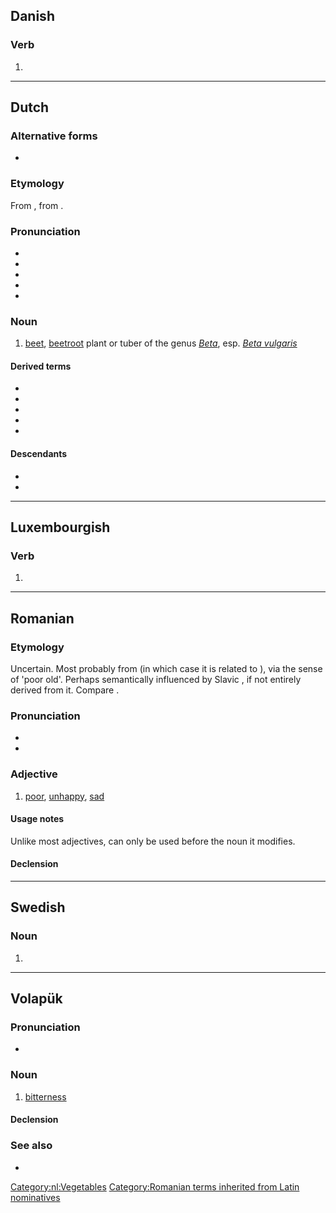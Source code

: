 {{also|biết|biệt}}
==Danish==

===Verb===
{{head|da|past participle}}

# {{inflection of|da|bie||past|part}}

----

==Dutch==

===Alternative forms===
* {{alter|nl|beet}}

===Etymology===
From {{inh|nl|dum|bete}}, from {{der|nl|la|bēta}}.

===Pronunciation===
* {{IPA|nl|/bit/}}
* {{audio|nl|Nl-biet.ogg|audio}}
* {{hyphenation|nl|biet}}
* {{rhymes|nl|it|s=1}}
* {{homophones|nl|beat|bied|biedt}}

===Noun===
{{nl-noun|f|-en|bietje}}

# [[beet]], [[beetroot]] plant or tuber of the genus ''[[Beta]]'', esp. ''[[Beta vulgaris]]''

====Derived terms====
* {{l|nl|bietensap}}
* {{l|nl|rode biet}}
* {{l|nl|snijbiet}}
* {{l|nl|suikerbiet}}
* {{l|nl|voederbiet}}

====Descendants====
* {{desc|af|beet}}
* {{desc|id|bor=1|bit|alt=beet}}

[[Category:nl:Vegetables]]

----

==Luxembourgish==

===Verb===
{{head|lb|verb form}}

# {{inflection of|lb|bieden||3|s|pres|ind|;|2|p|pres|ind|;|2|s//p|imp}}

----

==Romanian==

===Etymology===
Uncertain. Most probably from {{inh|ro|la|vetus}} (in which case it is related to {{m|ro|bătrân||old}}), via the sense of 'poor old'. Perhaps semantically influenced by Slavic {{m|sla-pro|*bědьnъ||poor}}, if not entirely derived from it. Compare {{cog|it|vieto||old}}.

===Pronunciation===
* {{IPA|ro|/bjet/}}
* {{audio|ro|LL-Q7913 (ron)-Filosoful-biet.wav|Audio}}

===Adjective===
{{ro-adj|f=biată|fp=biete}}

# [[poor]], [[unhappy]], [[sad]]
#: {{ux|ro|'''Bietul''' băiat!|'''Poor''' boy!|inline=1}}

====Usage notes====
Unlike most adjectives, {{m|ro||biet}} can only be used before the noun it modifies.

====Declension====
{{ro-decl-adj|f=biată|fp=biete}}

[[Category:Romanian terms inherited from Latin nominatives]] <!-- If the Latin derivation is correct, it would have to be (ultimately) from the nominative 'vetus', not the accusative 'veterem'. -->

----

==Swedish==

===Noun===
{{head|sv|noun form}}

# {{sv-noun-form-def|bi}}

----

==Volapük==

===Pronunciation===
* {{IPA|vo|/biˈet/}}

===Noun===
{{vo-noun}}

# [[bitterness]]

====Declension====
{{vo-decl-noun}}

===See also===
* {{l|vo|bied}}